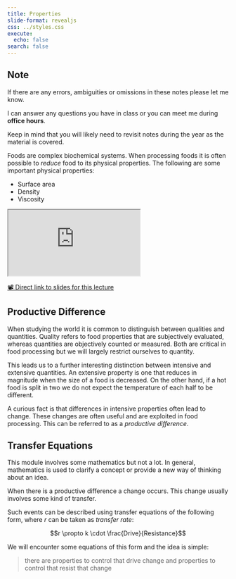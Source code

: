 ```yaml
---
title: Properties
slide-format: revealjs
css: ../styles.css
execute:
  echo: false
search: false
---
```


::: {.callout-warning}
## Note

If there are any errors, ambiguities or omissions in these notes please let me know.

I can answer any questions you have in class or you can meet me during **office hours**.

Keep in mind that you will likely need to revisit notes during the year as the material is covered. 

:::

Foods are complex biochemical systems.
When processing foods it is often possible to *reduce* food to its physical properties.
The following are some important physical properties:

- Surface area
- Density
- Viscosity

<div>
```{=html}
<iframe class="slide-deck" src="https://edibotopic.github.io/lecture-slides/FS2006_1.html"></iframe>
```
</div>

[📽️ Direct link to slides for this lecture](https://edibotopic.github.io/lecture-slides/FS2006_1.html)

## Productive Difference

When studying the world it is common to distinguish between qualities and quantities.
Quality refers to food properties that are subjectively evaluated, whereas quantities
are objectively counted or measured.
Both are critical in food processing but we will largely restrict ourselves to quantity.

This leads us to a further interesting distinction between intensive and extensive quantities.
An extensive property is one that reduces in magnitude when the size of a food is decreased.
On the other hand, if a hot food is split in two we do not expect the temperature of each half to be different.

A curious fact is that differences in intensive properties often lead to change.
These changes are often useful and are exploited in food processing.
This can be referred to as a *productive difference*.

## Transfer Equations

This module involves some mathematics but not a lot.
In general, mathematics is used to clarify a concept or provide a new way of thinking about an idea.

When there is a productive difference a change occurs.
This change usually involves some kind of transfer.

Such events can be described using transfer equations
of the following form, where $r$ can be taken as *transfer rate*:

$$r \propto k \cdot \frac{Drive}{Resistance}$$

We will encounter some equations of this form and the idea is simple:

> there are properties to control that drive change and
> properties to control that resist that change
